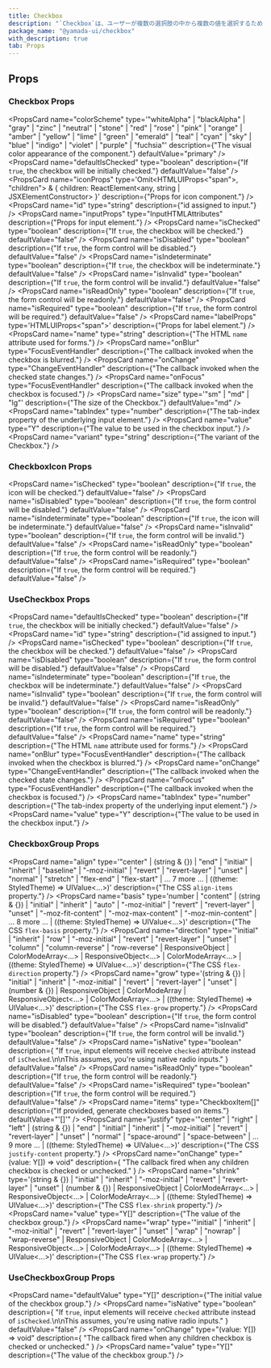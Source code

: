 ```yaml
---
title: Checkbox
description: "`Checkbox`は、ユーザーが複数の選択肢の中から複数の値を選択するための使用されるコンポーネントです。"
package_name: "@yamada-ui/checkbox"
with_description: true
tab: Props
---
```


## Props

### Checkbox Props

<PropsCard
  name="colorScheme"
  type='"whiteAlpha" | "blackAlpha" | "gray" | "zinc" | "neutral" | "stone" | "red" | "rose" | "pink" | "orange" | "amber" | "yellow" | "lime" | "green" | "emerald" | "teal" | "cyan" | "sky" | "blue" | "indigo" | "violet" | "purple" | "fuchsia"'
  description={"The visual color appearance of the component."}
  defaultValue="primary"
/>
<PropsCard
  name="defaultIsChecked"
  type="boolean"
  description={"If `true`, the checkbox will be initially checked."}
  defaultValue="false"
/>
<PropsCard
  name="iconProps"
  type='Omit<HTMLUIProps<"span">, "children"> & {
  children: ReactElement<any, string | JSXElementConstructor<any>>
}'
  description={"Props for icon component."}
/>
<PropsCard name="id" type="string" description={"id assigned to input."} />
<PropsCard
  name="inputProps"
  type="InputHTMLAttributes<HTMLInputElement>"
  description={"Props for input element."}
/>
<PropsCard
  name="isChecked"
  type="boolean"
  description={"If `true`, the checkbox will be checked."}
  defaultValue="false"
/>
<PropsCard
  name="isDisabled"
  type="boolean"
  description={"If `true`, the form control will be disabled."}
  defaultValue="false"
/>
<PropsCard
  name="isIndeterminate"
  type="boolean"
  description={"If `true`, the checkbox will be indeterminate."}
  defaultValue="false"
/>
<PropsCard
  name="isInvalid"
  type="boolean"
  description={"If `true`, the form control will be invalid."}
  defaultValue="false"
/>
<PropsCard
  name="isReadOnly"
  type="boolean"
  description={"If `true`, the form control will be readonly."}
  defaultValue="false"
/>
<PropsCard
  name="isRequired"
  type="boolean"
  description={"If `true`, the form control will be required."}
  defaultValue="false"
/>
<PropsCard
  name="labelProps"
  type='HTMLUIProps<"span">'
  description={"Props for label element."}
/>
<PropsCard
  name="name"
  type="string"
  description={"The HTML `name` attribute used for forms."}
/>
<PropsCard
  name="onBlur"
  type="FocusEventHandler<HTMLInputElement>"
  description={"The callback invoked when the checkbox is blurred."}
/>
<PropsCard
  name="onChange"
  type="ChangeEventHandler<HTMLInputElement>"
  description={"The callback invoked when the checked state changes."}
/>
<PropsCard
  name="onFocus"
  type="FocusEventHandler<HTMLInputElement>"
  description={"The callback invoked when the checkbox is focused."}
/>
<PropsCard
  name="size"
  type='"sm" | "md" | "lg"'
  description={"The size of the Checkbox."}
  defaultValue="md"
/>
<PropsCard
  name="tabIndex"
  type="number"
  description={"The tab-index property of the underlying input element."}
/>
<PropsCard
  name="value"
  type="Y"
  description={"The value to be used in the checkbox input."}
/>
<PropsCard
  name="variant"
  type="string"
  description={"The variant of the Checkbox."}
/>

### CheckboxIcon Props

<PropsCard
  name="isChecked"
  type="boolean"
  description={"If `true`, the icon will be checked."}
  defaultValue="false"
/>
<PropsCard
  name="isDisabled"
  type="boolean"
  description={"If `true`, the form control will be disabled."}
  defaultValue="false"
/>
<PropsCard
  name="isIndeterminate"
  type="boolean"
  description={"If `true`, the icon will be indeterminate."}
  defaultValue="false"
/>
<PropsCard
  name="isInvalid"
  type="boolean"
  description={"If `true`, the form control will be invalid."}
  defaultValue="false"
/>
<PropsCard
  name="isReadOnly"
  type="boolean"
  description={"If `true`, the form control will be readonly."}
  defaultValue="false"
/>
<PropsCard
  name="isRequired"
  type="boolean"
  description={"If `true`, the form control will be required."}
  defaultValue="false"
/>

### UseCheckbox Props

<PropsCard
  name="defaultIsChecked"
  type="boolean"
  description={"If `true`, the checkbox will be initially checked."}
  defaultValue="false"
/>
<PropsCard name="id" type="string" description={"id assigned to input."} />
<PropsCard
  name="isChecked"
  type="boolean"
  description={"If `true`, the checkbox will be checked."}
  defaultValue="false"
/>
<PropsCard
  name="isDisabled"
  type="boolean"
  description={"If `true`, the form control will be disabled."}
  defaultValue="false"
/>
<PropsCard
  name="isIndeterminate"
  type="boolean"
  description={"If `true`, the checkbox will be indeterminate."}
  defaultValue="false"
/>
<PropsCard
  name="isInvalid"
  type="boolean"
  description={"If `true`, the form control will be invalid."}
  defaultValue="false"
/>
<PropsCard
  name="isReadOnly"
  type="boolean"
  description={"If `true`, the form control will be readonly."}
  defaultValue="false"
/>
<PropsCard
  name="isRequired"
  type="boolean"
  description={"If `true`, the form control will be required."}
  defaultValue="false"
/>
<PropsCard
  name="name"
  type="string"
  description={"The HTML `name` attribute used for forms."}
/>
<PropsCard
  name="onBlur"
  type="FocusEventHandler<HTMLInputElement>"
  description={"The callback invoked when the checkbox is blurred."}
/>
<PropsCard
  name="onChange"
  type="ChangeEventHandler<HTMLInputElement>"
  description={"The callback invoked when the checked state changes."}
/>
<PropsCard
  name="onFocus"
  type="FocusEventHandler<HTMLInputElement>"
  description={"The callback invoked when the checkbox is focused."}
/>
<PropsCard
  name="tabIndex"
  type="number"
  description={"The tab-index property of the underlying input element."}
/>
<PropsCard
  name="value"
  type="Y"
  description={"The value to be used in the checkbox input."}
/>

### CheckboxGroup Props

<PropsCard
  name="align"
  type='"center" | (string & {}) | "end" | "initial" | "inherit" | "baseline" | "-moz-initial" | "revert" | "revert-layer" | "unset" | "normal" | "stretch" | "flex-end" | "flex-start" | ... 7 more ... | ((theme: StyledTheme) => UIValue<...>)'
  description={"The CSS `align-items` property."}
/>
<PropsCard
  name="basis"
  type='number | "content" | (string & {}) | "initial" | "inherit" | "auto" | "-moz-initial" | "revert" | "revert-layer" | "unset" | "-moz-fit-content" | "-moz-max-content" | "-moz-min-content" | ... 8 more ... | ((theme: StyledTheme) => UIValue<...>)'
  description={"The CSS `flex-basis` property."}
/>
<PropsCard
  name="direction"
  type='"initial" | "inherit" | "row" | "-moz-initial" | "revert" | "revert-layer" | "unset" | "column" | "column-reverse" | "row-reverse" | ResponsiveObject<FlexDirection> | ColorModeArray<...> | ResponsiveObject<...> | ColorModeArray<...> | ((theme: StyledTheme) => UIValue<...>)'
  description={"The CSS `flex-direction` property."}
/>
<PropsCard
  name="grow"
  type='(string & {}) | "initial" | "inherit" | "-moz-initial" | "revert" | "revert-layer" | "unset" | (number & {}) | ResponsiveObject<FlexGrow> | ColorModeArray<FlexGrow> | ResponsiveObject<...> | ColorModeArray<...> | ((theme: StyledTheme) => UIValue<...>)'
  description={"The CSS `flex-grow` property."}
/>
<PropsCard
  name="isDisabled"
  type="boolean"
  description={"If `true`, the form control will be disabled."}
  defaultValue="false"
/>
<PropsCard
  name="isInvalid"
  type="boolean"
  description={"If `true`, the form control will be invalid."}
  defaultValue="false"
/>
<PropsCard
  name="isNative"
  type="boolean"
  description={
    "If `true`, input elements will receive `checked` attribute instead of `isChecked`.\n\nThis assumes, you're using native radio inputs."
  }
  defaultValue="false"
/>
<PropsCard
  name="isReadOnly"
  type="boolean"
  description={"If `true`, the form control will be readonly."}
  defaultValue="false"
/>
<PropsCard
  name="isRequired"
  type="boolean"
  description={"If `true`, the form control will be required."}
  defaultValue="false"
/>
<PropsCard
  name="items"
  type="CheckboxItem<Y>[]"
  description={"If provided, generate checkboxes based on items."}
  defaultValue="'[]'"
/>
<PropsCard
  name="justify"
  type='"center" | "right" | "left" | (string & {}) | "end" | "initial" | "inherit" | "-moz-initial" | "revert" | "revert-layer" | "unset" | "normal" | "space-around" | "space-between" | ... 9 more ... | ((theme: StyledTheme) => UIValue<...>)'
  description={"The CSS `justify-content` property."}
/>
<PropsCard
  name="onChange"
  type="(value: Y[]) => void"
  description={
    "The callback fired when any children checkbox is checked or unchecked."
  }
/>
<PropsCard
  name="shrink"
  type='(string & {}) | "initial" | "inherit" | "-moz-initial" | "revert" | "revert-layer" | "unset" | (number & {}) | ResponsiveObject<FlexShrink> | ColorModeArray<...> | ResponsiveObject<...> | ColorModeArray<...> | ((theme: StyledTheme) => UIValue<...>)'
  description={"The CSS `flex-shrink` property."}
/>
<PropsCard
  name="value"
  type="Y[]"
  description={"The value of the checkbox group."}
/>
<PropsCard
  name="wrap"
  type='"initial" | "inherit" | "-moz-initial" | "revert" | "revert-layer" | "unset" | "wrap" | "nowrap" | "wrap-reverse" | ResponsiveObject<FlexWrap> | ColorModeArray<...> | ResponsiveObject<...> | ColorModeArray<...> | ((theme: StyledTheme) => UIValue<...>)'
  description={"The CSS `flex-wrap` property."}
/>

### UseCheckboxGroup Props

<PropsCard
  name="defaultValue"
  type="Y[]"
  description={"The initial value of the checkbox group."}
/>
<PropsCard
  name="isNative"
  type="boolean"
  description={
    "If `true`, input elements will receive `checked` attribute instead of `isChecked`.\n\nThis assumes, you're using native radio inputs."
  }
  defaultValue="false"
/>
<PropsCard
  name="onChange"
  type="(value: Y[]) => void"
  description={
    "The callback fired when any children checkbox is checked or unchecked."
  }
/>
<PropsCard
  name="value"
  type="Y[]"
  description={"The value of the checkbox group."}
/>
